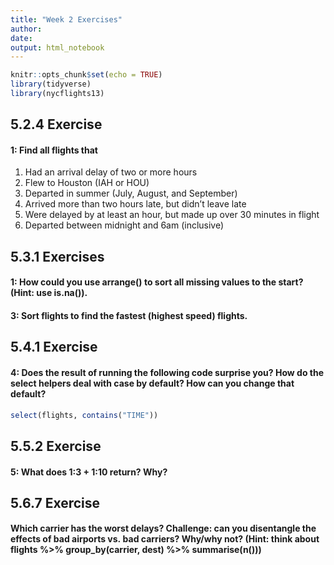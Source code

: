 ```yaml
---
title: "Week 2 Exercises"
author:
date:
output: html_notebook
---
```


```r
knitr::opts_chunk$set(echo = TRUE)
library(tidyverse)
library(nycflights13)
```

## 5.2.4 Exercise

#### 1: Find all flights that

(1) Had an arrival delay of two or more hours
(2) Flew to Houston (IAH or HOU)
(4) Departed in summer (July, August, and September)
(5) Arrived more than two hours late, but didn’t leave late
(6) Were delayed by at least an hour, but made up over 30 minutes in flight
(7) Departed between midnight and 6am (inclusive)

## 5.3.1 Exercises
#### 1: How could you use arrange() to sort all missing values to the start? (Hint: use is.na()).

#### 3: Sort flights to find the fastest (highest speed) flights.

## 5.4.1 Exercise
#### 4: Does the result of running the following code surprise you? How do the select helpers deal with case by default? How can you change that default?
```r
select(flights, contains("TIME"))
```

## 5.5.2 Exercise
#### 5: What does 1:3 + 1:10 return? Why?

## 5.6.7 Exercise
#### Which carrier has the worst delays? Challenge: can you disentangle the effects of bad airports vs. bad carriers? Why/why not? (Hint: think about flights %>% group_by(carrier, dest) %>% summarise(n()))

